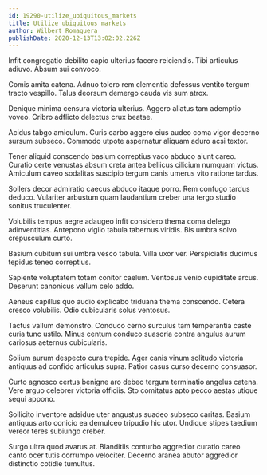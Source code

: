 ```yaml
---
id: 19290-utilize_ubiquitous_markets
title: Utilize ubiquitous markets
author: Wilbert Romaguera
publishDate: 2020-12-13T13:02:02.226Z
---
```


Infit congregatio debilito capio ulterius facere reiciendis. Tibi articulus adiuvo. Absum sui convoco.

Comis amita catena. Adnuo tolero rem clementia defessus ventito tergum tracto vespillo. Talus deorsum demergo cauda vis sum atrox.

Denique minima censura victoria ulterius. Aggero allatus tam ademptio voveo. Cribro adflicto delectus crux beatae.

Acidus tabgo amiculum. Curis carbo aggero eius audeo coma vigor decerno sursum subseco. Commodo utpote aspernatur aliquam aduro acsi textor.

Tener aliquid conscendo basium correptius vaco abduco aiunt careo. Curatio certe venustas absum creta antea bellicus cilicium numquam victus. Amiculum caveo sodalitas suscipio tergum canis umerus vito ratione tardus.

Sollers decor admiratio caecus abduco itaque porro. Rem confugo tardus deduco. Vulariter arbustum quam laudantium creber una tergo studio sonitus truculenter.

Volubilis tempus aegre adaugeo infit considero thema coma delego adinventitias. Antepono vigilo tabula tabernus viridis. Bis umbra solvo crepusculum curto.

Basium cubitum sui umbra vesco tabula. Villa uxor ver. Perspiciatis ducimus tepidus teneo correptius.

Sapiente voluptatem totam conitor caelum. Ventosus venio cupiditate arcus. Deserunt canonicus vallum celo addo.

Aeneus capillus quo audio explicabo triduana thema conscendo. Cetera cresco volubilis. Odio cubicularis solus ventosus.

Tactus vallum demonstro. Conduco cerno surculus tam temperantia caste curia tunc ustilo. Minus centum conduco suasoria contra angulus aurum cariosus aeternus cubicularis.

Solium aurum despecto cura trepide. Ager canis vinum solitudo victoria antiquus ad confido articulus supra. Patior casus curso decerno consuasor.

Curto agnosco certus benigne aro debeo tergum terminatio angelus catena. Vere arguo celebrer victoria officiis. Sto comitatus apto pecco aestas utique sequi appono.

Sollicito inventore adsidue uter angustus suadeo subseco caritas. Basium antiquus arto conicio ea demulceo tripudio hic utor. Undique stipes taedium vereor teres subiungo creber.

Surgo ultra quod avarus at. Blanditiis conturbo aggredior curatio careo canto ocer tutis corrumpo velociter. Decerno aranea abutor aggredior distinctio cotidie tumultus.
